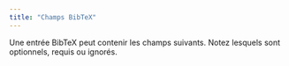 ```yaml
---
title: "Champs BibTeX"
---
```


Une entrée BibTeX peut contenir les champs suivants. Notez lesquels sont optionnels, requis ou ignorés.


<CardGrid>
    <LinkCard
        href="/fr/fields/address/"
        title="address"
        description="L'adresse de l'éditeur ou de l'institution, généralement la ville."
    />
    <LinkCard
        href="/fr/fields/annote/"
        title="annote"
        description="Annotations pour la bibliographie, fournissant des informations supplémentaires ou des remarques."
    />
    <LinkCard
        href="/fr/fields/author/"
        title="author"
        description="Les auteurs de l'œuvre, généralement listés par ordre de contribution."
    />
    <LinkCard
        href="/fr/fields/booktitle/"
        title="booktitle"
        description="Le titre du livre lorsqu'il s'agit de référencer une partie, comme un chapitre."
    />
    <LinkCard
        href="/fr/fields/chapter/"
        title="chapter"
        description="Le numéro de chapitre ou de section spécifique au sein d'une œuvre plus grande."
    />
    <LinkCard
        href="/fr/fields/crossref/"
        title="crossref"
        description="Référencement croisé d'une autre entrée BibTeX, utile pour connecter des travaux liés."
    />
    <LinkCard
        href="/fr/fields/doi/"
        title="doi"
        description="L'Identifiant d'Objet Numérique, un code unique pour les publications électroniques."
    />
    <LinkCard
        href="/fr/fields/edition/"
        title="edition"
        description="L'édition du livre ou de la publication, souvent spécifiée pour les éditions ultérieures."
    />
    <LinkCard
        href="/fr/fields/editor/"
        title="editor"
        description="Les éditeurs d'un livre ou d'une collection, souvent en lieu et place des auteurs pour les volumes édités."
    />
    <LinkCard
        href="/fr/fields/email/"
        title="email"
        description="L'adresse email associée au travail ou au contact principal."
    />
    <LinkCard
        href="/fr/fields/fields/"
        title="Champs BibTeX"
        description="Une liste complète de tous les champs disponibles pour définir des références dans BibTeX."
    />
    <LinkCard
        href="/fr/fields/howpublished/"
        title="howpublished"
        description="Le mode ou le support de publication, notamment pour les formats non conventionnels."
    />
    <LinkCard
        href="/fr/fields/institution/"
        title="institution"
        description="L'institution responsable du travail, souvent pour les rapports techniques."
    />
    <LinkCard
        href="/fr/fields/journal/"
        title="journal"
        description="Le journal académique dans lequel le travail a été publié."
    />
    <LinkCard
        href="/fr/fields/month/"
        title="month"
        description="Le mois de publication, qui peut être combiné avec l'année."
    />
    <LinkCard
        href="/fr/fields/note/"
        title="note"
        description="Notes ou informations supplémentaires liées à la référence."
    />
    <LinkCard
        href="/fr/fields/number/"
        title="number"
        description="Le numéro d'un journal, magazine, rapport technique ou autre publication sérialisée."
    />
    <LinkCard
        href="/fr/fields/organization/"
        title="organization"
        description="L'organisation responsable de l'organisation d'une conférence ou de la publication d'un manuel."
    />
    <LinkCard
        href="/fr/fields/pages/"
        title="pages"
        description="La plage de pages pour le matériel référencé, généralement indiquée sous forme de début-fin."
    />
    <LinkCard
        href="/fr/fields/publisher/"
        title="publisher"
        description="L'entité responsable de la publication du travail, qu'il s'agisse d'une entreprise ou d'une institution."
    />
    <LinkCard
        href="/fr/fields/school/"
        title="school"
        description="L'institution académique où une thèse ou un mémoire a été présenté."
    />
    <LinkCard
        href="/fr/fields/series/"
        title="series"
        description="La série de livres ou de journaux dans laquelle le travail a été publié."
    />
    <LinkCard
        href="/fr/fields/title/"
        title="title"
        description="Le titre principal du travail référencé."
    />
    <LinkCard
        href="/fr/fields/type/"
        title="type"
        description="Le type spécifique d'un rapport technique ou d'une thèse."
    />
    <LinkCard
        href="/fr/fields/volume/"
        title="volume"
        description="Le volume d'un livre ou d'un journal, notamment pour les ouvrages en plusieurs volumes."
    />
    <LinkCard
        href="/fr/fields/year/"
        title="year"
        description="L'année de publication ou de présentation du travail."
    />
</CardGrid>